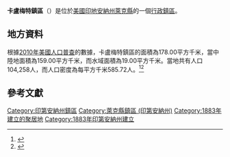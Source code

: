 {{noteTA
|G1=USState
|G2=地名
|G3=Unit
}}
{{Infobox settlement
|official_name            = 卡盧梅特鎮區
|native_name = Calumet Township
|settlement_type          = [[行政鎮區|行政鎮區]]
|image_skyline            = 
|imagesize                = 
|image_map                = Map highlighting Calumet Township, Lake County, Indiana.svg
|mapsize                  = 250px
|pushpin_map  =USA Indiana
|pushpin_label = 卡盧梅特鎮區
|pushpin_label_position   = top
|pushpin_map_caption      = 卡盧梅特鎮區在印地安納州的位置
|subdivision_type         = [[世界政區索引|國家]]
|subdivision_type1        = [[美国州份|州份]]
|subdivision_type2        = [[印地安納州行政区划|縣]]
|subdivision_name         = [[美国|美国]]
|subdivision_name1        = [[印地安納州|印地安納州]]
|subdivision_name2        = [[萊克縣_(印地安納州)|萊克縣]]
|elevation_ft             = 604
|elevation_m              = 184
|timezone                 = 
|area_total_km2           = 178.00
|area_land_km2            = 159.00
|area_water_km2           = 19.00
|area_total_sq_mi         = 
|area_land_sq_mi          = 
|area_water_sq_mi         = 
|population_as_of         = [[2010年美國人口普查|2010]]
|population_footnotes     = 
|population_total         = 104258
|population_density_km2   = auto
|population_density_sq_mi = auto
|utc_offset               = 
|coordinates              = {{coord|41|35|07|N|87|21|15|W|display=inline,title}}
| coor_pinpoint           = 
| coordinates_footnotes   = 
|timezone_DST             = 
|utc_offset_DST           = 
|postal_code_type         = [[美國郵區編號|郵區編號]]
|postal_code              = 46377
|area_code                = 
|blank_name = [[地名信息系统|GNIS ID]]
|blank_info = 453154
}}
'''卡盧梅特鎮區'''（{{lang-en|Calumet Township}}）是位於[[美國|美國]][[印地安納州|印地安納州]][[萊克縣_(印地安納州)|萊克縣]]的一個[[行政鎮區|行政鎮區]]。

== 地方資料 ==
根據[[2010年美國人口普查|2010年美國人口普查]]的數據，卡盧梅特鎮區的面積為178.00平方千米，當中陸地面積為159.00平方千米，而水域面積為19.00平方千米。當地共有人口104,258人，而人口密度為每平方千米585.72人。<ref name="GR8">{{cite web|url=http://factfinder2.census.gov|publisher=[[美国人口调查局|美国人口调查局]]|accessdate=2011-05-14|title=American FactFinder|archive-date=2013-09-11|archive-url=https://web.archive.org/web/20130911234518/http://factfinder2.census.gov/|dead-url=no}}</ref><ref>{{cite web|url=https://www.citypopulation.de/en/usa/illinois/admin/|title=USA: Illinois (Counties and Townships) - City Population|accessdate=2020-07-31|archive-date=2020-04-22|archive-url=https://web.archive.org/web/20200422090607/https://www.citypopulation.de/en/usa/illinois/admin/|dead-url=no}}</ref>

== 參考文獻 ==
{{reflist}}

{{萊克縣 (印地安納州)}}

{{DEFAULTSORT:Calumet Township}}
[[Category:印第安納州鎮區|Category:印第安納州鎮區]]
[[Category:萊克縣鎮區_(印第安納州)|Category:萊克縣鎮區 (印第安納州)]]
[[Category:1883年建立的聚居地|Category:1883年建立的聚居地]]
[[Category:1883年印第安納州建立|Category:1883年印第安納州建立]]

{{Indiana-geo-stub}}
